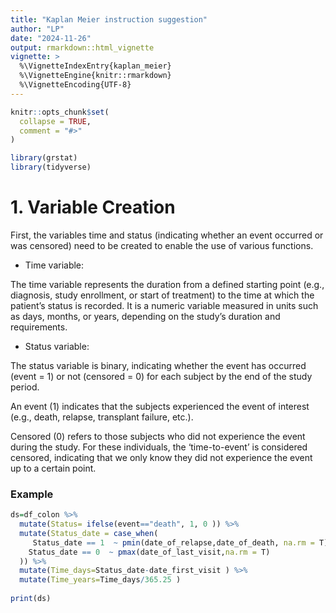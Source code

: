 ```yaml
---
title: "Kaplan Meier instruction suggestion"
author: "LP"
date: "2024-11-26"
output: rmarkdown::html_vignette
vignette: >
  %\VignetteIndexEntry{kaplan_meier}
  %\VignetteEngine{knitr::rmarkdown}
  %\VignetteEncoding{UTF-8}
---
```


```r
knitr::opts_chunk$set(
  collapse = TRUE,
  comment = "#>"
)
```

```r
library(grstat)
library(tidyverse)
```

# 1. Variable Creation

First, the variables time and status (indicating whether an event occurred or was censored) need to be created to enable the use of various functions.


* Time variable:

The time variable represents the duration from a defined starting point (e.g., diagnosis, study enrollment, or start of treatment) to the time at which the patient's status is recorded. It is a numeric variable measured in units such as days, months, or years, depending on the study's duration and requirements.

* Status variable:

The status variable is binary, indicating whether the event has occurred (event = 1) or not (censored = 0) for each subject by the end of the study period.

An event (1) indicates that the subjects experienced the event of interest (e.g., death, relapse, transplant failure, etc.).

Censored (0) refers to those subjects who did not experience the event during the study. For these individuals, the 'time-to-event' is considered censored, indicating that we only know they did not experience the event up to a certain point.

### Example

<!-- Look at dataset df_colon -->
```r
ds=df_colon %>%
  mutate(Status= ifelse(event=="death", 1, 0 )) %>%
  mutate(Status_date = case_when(
     Status_date == 1  ~ pmin(date_of_relapse,date_of_death, na.rm = T), 
    Status_date == 0  ~ pmax(date_of_last_visit,na.rm = T)
  )) %>% 
  mutate(Time_days=Status_date-date_first_visit ) %>%  
  mutate(Time_years=Time_days/365.25 )  
    
print(ds)
```
